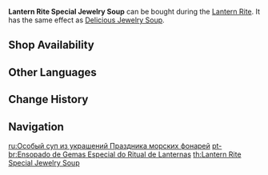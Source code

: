 {{Food Infobox
|id              = 108218
|description     = Traditional cuisine made to celebrate Lantern Rite. Snapdragon, tofu, and lotus seeds are put into boiling water and simmered. Jewelry Soup earned its luxurious name from the look of the ingredients used, but contrary to its name, the soup is commonly prepared and served in ordinary households.
|base            = Jewelry Soup
|type            = DEF-Boosting Dishes
|effectType      = DEF Up
|effect          = Increases all party members' DEF by '''126''' for 300s.
|eff_att1        = DEF
|rarity          = 2
|event           = Lantern Rite
|source1         = {{Sold By}}
}}
'''Lantern Rite Special Jewelry Soup''' can be bought during the [[Lantern Rite]]. It has the same effect as [[Delicious Jewelry Soup]].

==Shop Availability==
{{Shop Availability}}

==Other Languages==
{{Other Languages
|en      = Lantern Rite Special Jewelry Soup
|zhs     = 海灯节特色白玉汤
|zhs_rm  = Hǎidēng-jié Tèsè Báiyù Tāng
|zht     = 海燈節特色白玉湯
|zht_rm  = Hǎidēng-jié Tèsè Báiyù Tāng
|zh_tl   = Lantern Rite Special Jewelry Soup
|ja      = 海灯祭特別白玉湯
|ja_rm   = Kaitou-sai Tokubetsu Shiratama Suupu
|ja_tl   = Lantern Rite Special White Jade Soup
|ko      = 해등절 특별 백옥탕
|ko_rm   = Haedeungjeol Teukbyeol Baekoktang
|ko_tl   = Sea of Lights Festival Special White Jade Soup
|es      = Estofado de gemas del Rito de la Linterna
|es_tl   = 
|fr      = Soupe aux perles et au jade façon Festival des lanternes
|fr_tl   = Lantern-Festival-Style Jade and Pearl Soup
|ru      = Особый суп из украшений Праздника морских фонарей
|ru_tl   = 
|th      = Lantern Rite Special Jewelry Soup
|vi      = Canh Bạch Ngọc Đặc Biệt Tết Hải Đăng
|vi_tl   = 
|de      = Juwelensuppe fürs Laternenritual
|de_tl   = Jewelry Soup for the Lantern Rite
|id      = Lantern Rite Special Jewelry Soup
|pt      = Ensopado de Gemas Especial do Ritual de Lanternas
|pt_tl   = 
}}

==Change History==
{{Change History|1.3}}

==Navigation==
{{Food Navbox|type=Event-Exclusive Dishes}}

[[ru:Особый суп из украшений Праздника морских фонарей]]
[[pt-br:Ensopado de Gemas Especial do Ritual de Lanternas]]
[[th:Lantern Rite Special Jewelry Soup]]